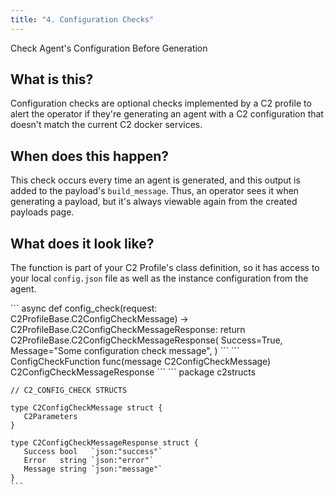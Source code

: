 ```yaml
---
title: "4. Configuration Checks"
---
```


Check Agent's Configuration Before Generation

## What is this?

Configuration checks are optional checks implemented by a C2 profile to alert the operator if they're generating an agent with a C2 configuration that doesn't match the current C2 docker services.

## When does this happen?

This check occurs every time an agent is generated, and this output is added to the payload's `build_message`. Thus, an operator sees it when generating a payload, but it's always viewable again from the created payloads page.

## What does it look like?

The function is part of your C2 Profile's class definition, so it has access to your local `config.json` file as well as the instance configuration from the agent.

<Tabs>
  <Tab title="Python">
    ```
    async def config_check(request: C2ProfileBase.C2ConfigCheckMessage) -> C2ProfileBase.C2ConfigCheckMessageResponse:
        return C2ProfileBase.C2ConfigCheckMessageResponse(
            Success=True,
            Message="Some configuration check message",
            )
    ```
  </Tab>

  <Tab title="Golang">
    ```
    ConfigCheckFunction        func(message C2ConfigCheckMessage) C2ConfigCheckMessageResponse
    ```
    ```
    package c2structs

    // C2_CONFIG_CHECK STRUCTS

    type C2ConfigCheckMessage struct {
       C2Parameters
    }

    type C2ConfigCheckMessageResponse struct {
       Success bool   `json:"success"`
       Error   string `json:"error"`
       Message string `json:"message"`
    }
    ```
  </Tab>
</Tabs>

